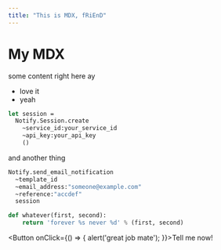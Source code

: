 ```yaml
---
title: "This is MDX, fRiEnD"
---
```



# My MDX

some content right here ay

- love it
- yeah

```ocaml
let session = 
  Notify.Session.create
    ~service_id:your_service_id
    ~api_key:your_api_key
    ()
```

and another thing

```ocaml lang=OCaml
Notify.send_email_notification
  ~template_id
  ~email_address:"someone@example.com"
  ~reference:"accdef"
  session
```

```python lang=Python
def whatever(first, second):
    return 'forever %s never %d' % (first, second)
```


<Button onClick={() => { alert('great job mate'); }}>Tell me now!</Button>
